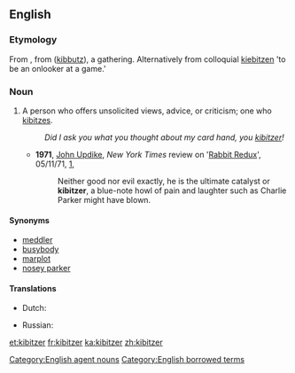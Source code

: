 ==English==

===Etymology===
From {{etyl|yi|en}}, from {{etyl|he|en}} {{Hebr|[[קיבוץ]]}} ([[kibbutz]]), a gathering. Alternatively from colloquial {{etyl|de|en}} [[kiebitzen]] 'to be an onlooker at a game.'

===Noun===
{{en-noun}}

# A person who offers unsolicited views, advice, or criticism; one who [[kibitz]]es.
#: ''Did I ask you what you thought about my card hand, you [[kibitzer]]!''
#* '''1971''', [[w:John Updike|John Updike]], ''New York Times'' review on '[[w:Rabbit Redux|Rabbit Redux]]', 05/11/71, [http://www.nytimes.com/1971/11/05/books/updike-rabbit.html],
#*: Neither good nor evil exactly, he is the ultimate catalyst or '''kibitzer''', a blue-note howl of pain and laughter such as Charlie Parker might have blown.

====Synonyms====
* [[meddler]]
* [[busybody]]
* [[marplot]]
* [[nosey parker]]

====Translations====
{{trans-top|meddlesome person who tells others what to do}}
* Dutch: {{t-SOP|nl|[[bazig]] [[persoon]]|n}}
{{trans-mid}}
* Russian: {{t|ru|надоеда|m|f|tr=nadojéda|sc=Cyrl}} {{qualifier|gadfly}}
{{trans-bottom}}

[[Category:English agent nouns]]
[[Category:English borrowed terms]]

[[et:kibitzer]]
[[fr:kibitzer]]
[[ka:kibitzer]]
[[zh:kibitzer]]